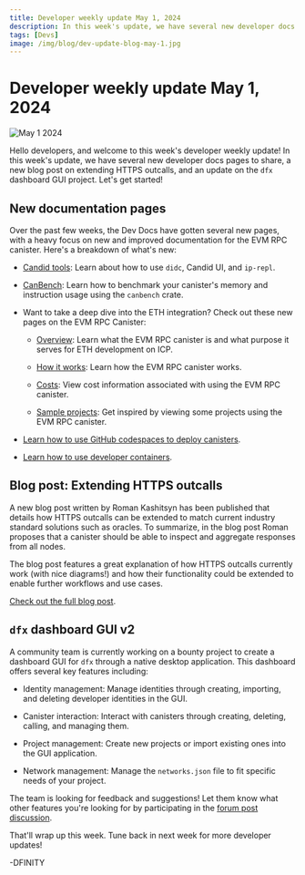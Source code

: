 ```yaml
---
title: Developer weekly update May 1, 2024
description: In this week's update, we have several new developer docs pages to share, a new blog post on extending HTTPS outcalls, and an update on the dfx dashboard GUI project.
tags: [Devs]
image: /img/blog/dev-update-blog-may-1.jpg
---
```


# Developer weekly update May 1, 2024

![May 1 2024](../../static/img/blog/dev-update-blog-may-1.jpg)

Hello developers, and welcome to this week's developer weekly update! In this week's update, we have several new developer docs pages to share, a new blog post on extending HTTPS outcalls, and an update on the `dfx` dashboard GUI project. Let's get started!

## New documentation pages

Over the past few weeks, the Dev Docs have gotten several new pages, with a heavy focus on new and improved documentation for the EVM RPC canister. Here's a breakdown of what's new:

- [Candid tools](/docs/current/developer-docs/smart-contracts/candid/candid-tools): Learn about how to use `didc`, Candid UI, and `ip-repl`.

- [CanBench](/docs/current/developer-docs/developer-tools/off-chain/canbench): Learn how to benchmark your canister's memory and instruction usage using the `canbench` crate.

- Want to take a deep dive into the ETH integration? Check out these new pages on the EVM RPC Canister:

    - [Overview](/docs/current/developer-docs/multi-chain/ethereum/evm-rpc/overview): Learn what the EVM RPC canister is and what purpose it serves for ETH development on ICP.

    - [How it works](/docs/current/developer-docs/multi-chain/ethereum/evm-rpc/how-it-works): Learn how the EVM RPC canister works.

    - [Costs](/docs/current/developer-docs/multi-chain/ethereum/evm-rpc/costs): View cost information associated with using the EVM RPC canister.

    - [Sample projects](/docs/current/developer-docs/multi-chain/ethereum/evm-rpc/samples): Get inspired by viewing some projects using the EVM RPC canister.

- [Learn how to use GitHub codespaces to deploy canisters](/docs/current/developer-docs/developer-tools/ide/codespaces).

- [Learn how to use developer containers](/docs/current/developer-docs/developer-tools/ide/dev-containers).

## Blog post: Extending HTTPS outcalls

A new blog post written by Roman Kashitsyn has been published that details how HTTPS outcalls can be extended to match current industry standard solutions such as oracles. To summarize, in the blog post Roman proposes that a canister should be able to inspect and aggregate responses from all nodes.

The blog post features a great explanation of how HTTPS outcalls currently work (with nice diagrams!) and how their functionality could be extended to enable further workflows and use cases.

[Check out the full blog post](https://mmapped.blog/posts/27-extending-https-outcalls).

## `dfx` dashboard GUI v2

A community team is currently working on a bounty project to create a dashboard GUI for `dfx` through a native desktop application. This dashboard offers several key features including:

- Identity management: Manage identities through creating, importing, and deleting developer identities in the GUI.

- Canister interaction: Interact with canisters through creating, deleting, calling, and managing them.

- Project management: Create new projects or import existing ones into the GUI application.

- Network management: Manage the `networks.json` file to fit specific needs of your project.

The team is looking for feedback and suggestions! Let them know what other features you're looking for by participating in the [forum post discussion](https://forum.dfinity.org/t/dfx-dashboard-gui-v2-new-features/29975).

That'll wrap up this week. Tune back in next week for more developer updates!

-DFINITY

